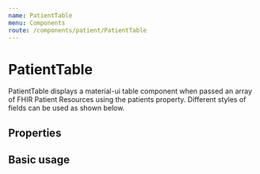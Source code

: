 ```yaml
---
name: PatientTable
menu: Components
route: /components/patient/PatientTable
---
```



# PatientTable

PatientTable displays a material-ui table component when passed an array of FHIR Patient Resources using the patients property. Different styles of fields can be used as shown below.

## Properties

<Props of={PatientTable} />

## Basic usage

<Playground>
  <Container>
    <Grid container spacing={3} direction="row">
      <Grid item xs={12}>
        <PatientTable
          patients={patients}
          tableTitle="Patient List"
          tableSize="small"
        />
      </Grid>
    </Grid>
  </Container>
</Playground>
